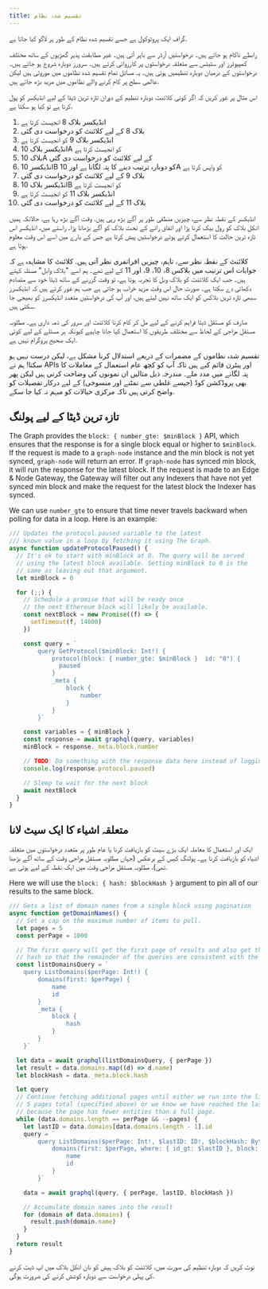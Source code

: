 ```yaml
---
title: تقسیم شدہ نظام
---
```


گراف ایک پروٹوکول ہے جسے تقسیم شدہ نظام کے طور پر لاگو کیا جاتا ہے.

رابطے ناکام ہو جاتے ہیں۔ درخواستیں آرڈر سے باہر آتی ہیں۔ غیر مطابقت پذیر گھڑیوں کے ساتھ مختلف کمپیوٹرز اور سٹیٹس سے متعلقہ درخواستوں پر کارروائی کرتے ہیں۔ سرورز دوبارہ شروع ہو جاتے ہیں۔ درخواستوں کے درمیان دوبارہ تنظیمیں ہوتی ہیں۔ یہ مسائل تمام تقسیم شدہ نظاموں میں موروثی ہیں لیکن عالمی سطح پر کام کرنے والے نظاموں میں مزید بڑھ جاتے ہیں.

اس مثال پر غور کریں کہ اگر کوئی کلائنٹ دوبارہ تنظیم کے دوران تازہ ترین ڈیٹا کے لیے انڈیکسر کو پول کرتا ہے تو کیا ہو سکتا ہے.

1. انڈیکسر بلاک 8 انجیسٹ کرتا ہے
2. بلاک 8 کے لیے کلائنٹ کو درخواست دی گئی
3. انڈیکسر بلاک 9 کو انجیسٹ کرتا ہے
4. انڈیکسر بلاک 10A کو انجیسٹ کرتا ہے
5. بلاک 10A کے لیے کلائنٹ کو درخواست دی گئی
6. انڈیکسر 10B کو دوبارہ ترتیب دینے کا پتہ لگاتا ہے اور 10A کو واپس کرتا ہے
7. بلاک 9 کے لیے کلائنٹ کو درخواست دی گئی
8. انڈیکسر بلاک 10B کو انجیسٹ کرتا ہے
9. انڈیکسر بلاک 11 کو انجیسٹ کرتا ہے
10. بلاک 11 کے لیے کلائنٹ کو درخواست دی گئی

انڈیکسر کے نقطہ نظر سے، چیزیں منطقی طور پر آگے بڑھ رہی ہیں. وقت آگے بڑھ رہا ہے، حالانکہ ہمیں انکل بلاک کو رول بیک کرنا پڑا اور اتفاق رائے کے تحت بلاک کو آگے بڑھانا پڑا۔ راستے میں، انڈیکسر اس تازہ ترین حالت کا استعمال کرتے ہوئے درخواستیں پیش کرتا ہے جس کے بارے میں اسے اس وقت معلوم ہوتا ہے.

کلائنٹ کے نقطہ نظر سے، تاہم، چیزیں افراتفری نظر آتی ہیں. کلائنٹ کا مشاہدہ ہے کہ جوابات اس ترتیب میں بلاکس 8، 10، 9، اور 11 کے لیے تھے۔ ہم اسے "بلاک وابل" مسئلہ کہتے ہیں۔ جب ایک کلائنٹ کو بلاک وبل کا تجربہ ہوتا ہے، تو وقت گزرنے کے ساتھ ڈیٹا خود سے متصادم دکھائی دے سکتا ہے۔ صورت حال اس وقت مزید خراب ہو جاتی ہے جب ہم غور کرتے ہیں کہ انڈیکسرز سبھی تازہ ترین بلاکس کو ایک ساتھ نہیں لیتے ہیں، اور آپ کی درخواستیں متعدد انڈیکسرز کو بھیجی جا سکتی ہیں.

صارف کو مستقل ڈیٹا فراہم کرنے کے لیے مل کر کام کرنا کلائنٹ اور سرور کی ذمہ داری ہے۔ مطلوبہ مستقل مزاجی کے لحاظ سے مختلف طریقوں کا استعمال کیا جانا چاہیے کیونکہ ہر مسئلے کے لیے کوئی ایک صحیح پروگرام نہیں ہے.

تقسیم شدہ نظاموں کے مضمرات کے ذریعے استدلال کرنا مشکل ہے، لیکن درست نہیں ہو سکتا! ہم نے APIs اور پیٹرن قائم کیے ہیں تاکہ آپ کو کچھ عام استعمال کے معاملات کا پتہ لگانے میں مدد ملے۔ مندرجہ ذیل مثالیں ان نمونوں کی وضاحت کرتی ہیں لیکن پھر بھی پروڈکشن کوڈ (جیسے غلطی سے نمٹنے اور منسوخی) کے لیے درکار تفصیلات کو واضح کرتی ہیں تاکہ مرکزی خیالات کو مبہم نہ کیا جا سکے.

## تازہ ترین ڈیٹا کے لیے پولنگ

The Graph provides the `block: { number_gte: $minBlock }` API, which ensures that the response is for a single block equal or higher to `$minBlock`. If the request is made to a `graph-node` instance and the min block is not yet synced, `graph-node` will return an error. If `graph-node` has synced min block, it will run the response for the latest block. If the request is made to an Edge & Node Gateway, the Gateway will filter out any Indexers that have not yet synced min block and make the request for the latest block the Indexer has synced.

We can use `number_gte` to ensure that time never travels backward when polling for data in a loop. Here is an example:

```javascript
/// Updates the protocol.paused variable to the latest
/// known value in a loop by fetching it using The Graph.
async function updateProtocolPaused() {
  // It's ok to start with minBlock at 0. The query will be served
  // using the latest block available. Setting minBlock to 0 is the
  // same as leaving out that argument.
  let minBlock = 0

  for (;;) {
    // Schedule a promise that will be ready once
    // the next Ethereum block will likely be available.
    const nextBlock = new Promise((f) => {
      setTimeout(f, 14000)
    })

    const query = `
        query GetProtocol($minBlock: Int!) {
            protocol(block: { number_gte: $minBlock }  id: "0") {
              paused
            }
            _meta {
                block {
                    number
                }
            }
        }`

    const variables = { minBlock }
    const response = await graphql(query, variables)
    minBlock = response._meta.block.number

    // TODO: Do something with the response data here instead of logging it.
    console.log(response.protocol.paused)

    // Sleep to wait for the next block
    await nextBlock
  }
}
```

## متعلقہ اشیاء کا ایک سیٹ لانا

ایک اور استعمال کا معاملہ ایک بڑے سیٹ کو بازیافت کرنا یا عام طور پر متعدد درخواستوں میں متعلقہ اشیاء کو بازیافت کرنا ہے۔ پولنگ کیس کے برعکس (جہاں مطلوبہ مستقل مزاجی وقت کے ساتھ آگے بڑھنا تھی)، مطلوبہ مستقل مزاجی وقت میں ایک نقطہ کے لیے ہوتی ہے.

Here we will use the `block: { hash: $blockHash }` argument to pin all of our results to the same block.

```javascript
/// Gets a list of domain names from a single block using pagination
async function getDomainNames() {
  // Set a cap on the maximum number of items to pull.
  let pages = 5
  const perPage = 1000

  // The first query will get the first page of results and also get the block
  // hash so that the remainder of the queries are consistent with the first.
  const listDomainsQuery = `
    query ListDomains($perPage: Int!) {
        domains(first: $perPage) {
            name
            id
        }
        _meta {
            block {
                hash
            }
        }
    }`

  let data = await graphql(listDomainsQuery, { perPage })
  let result = data.domains.map((d) => d.name)
  let blockHash = data._meta.block.hash

  let query
  // Continue fetching additional pages until either we run into the limit of
  // 5 pages total (specified above) or we know we have reached the last page
  // because the page has fewer entities than a full page.
  while (data.domains.length == perPage && --pages) {
    let lastID = data.domains[data.domains.length - 1].id
    query = `
        query ListDomains($perPage: Int!, $lastID: ID!, $blockHash: Bytes!) {
            domains(first: $perPage, where: { id_gt: $lastID }, block: { hash: $blockHash }) {
                name
                id
            }
        }`

    data = await graphql(query, { perPage, lastID, blockHash })

    // Accumulate domain names into the result
    for (domain of data.domains) {
      result.push(domain.name)
    }
  }
  return result
}
```

نوٹ کریں کہ دوبارہ تنظیم کی صورت میں، کلائنٹ کو بلاک ہیش کو نان انکل بلاک میں اپ ڈیٹ کرنے کی پہلی درخواست سے دوبارہ کوشش کرنے کی ضرورت ہوگی.
